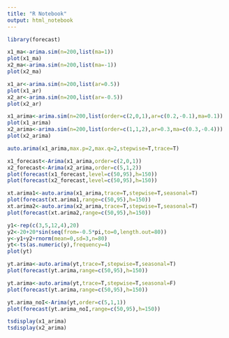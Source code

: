 ```yaml
---
title: "R Notebook"
output: html_notebook
---
```


```r
library(forecast)
```

```r
x1_ma<-arima.sim(n=200,list(ma=1)) 
plot(x1_ma)
x2_ma<-arima.sim(n=200,list(ma=-1))
plot(x2_ma)
```
```r
x1_ar<-arima.sim(n=200,list(ar=0.5))
plot(x1_ar)
x2_ar<-arima.sim(n=200,list(ar=-0.5))
plot(x2_ar)

```
```r
x1_arima<-arima.sim(n=200,list(order=c(2,0,1),ar=c(0.2,-0.1),ma=0.1))
plot(x1_arima)
x2_arima<-arima.sim(n=200,list(order=c(1,1,2),ar=0.3,ma=c(0.3,-0.4)))
plot(x2_arima) 
```
```r
auto.arima(x1_arima,max.p=2,max.q=2,stepwise=T,trace=T)
```
```r
x1_forecast<-Arima(x1_arima,order=c(2,0,1))
x2_forecast<-Arima(x2_arima,order=c(5,1,2))
plot(forecast(x1_forecast,level=c(50,95),h=150))
plot(forecast(x2_forecast,level=c(50,95),h=150))
```

```r
xt.arima1<-auto.arima(x1_arima,trace=T,stepwise=T,seasonal=T)
plot(forecast(xt.arima1,range=c(50,95),h=150))
xt.arima2<-auto.arima(x2_arima,trace=T,stepwise=T,seasonal=T)
plot(forecast(xt.arima2,range=c(50,95),h=150))
```
```r
y1<-rep(c(3,5,12,4),20)
y2<-20+20*sin(seq(from=-0.5*pi,to=0,length.out=80))
y<-y1+y2+rnorm(mean=0,sd=3,n=80)
yt<-ts(as.numeric(y),frequency=4)
plot(yt)
```
```r
yt.arima<-auto.arima(yt,trace=T,stepwise=T,seasonal=T)
plot(forecast(yt.arima,range=c(50,95),h=150))
```

```r
yt.arima<-auto.arima(yt,trace=T,stepwise=T,seasonal=F)
plot(forecast(yt.arima,range=c(50,95),h=150))
```
```r
yt.arima_noI<-Arima(yt,order=c(5,1,1))
plot(forecast(yt.arima_noI,range=c(50,95),h=150))
```

```r
tsdisplay(x1_arima)
tsdisplay(x2_arima)
```

